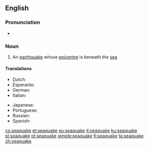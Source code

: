 ==English==

===Pronunciation===
* {{rhymes|eɪk|lang=en}}

===Noun===
{{en-noun}}

# An [[earthquake]] whose [[epicentre]] is beneath the [[sea]]

====Translations====
{{trans-top|earthquake under sea}}
* Dutch: {{t+|nl|zeebeving|f}}
* Esperanto: {{t|eo|submara tertremo}}
* German: {{t+|de|Seebeben|n}}
* Italian: {{t+|it|maremoto|m}}
{{trans-mid}}
* Japanese: {{t|ja|海震|tr=かいしん, kaishin}}
* Portuguese: {{t+|pt|maremoto|m}}
* Russian: {{t+|ru|моретрясе́ние|n}}
* Spanish: {{t+|es|maremoto|m}}
{{trans-bottom}}

[[cs:seaquake]]
[[et:seaquake]]
[[eu:seaquake]]
[[it:seaquake]]
[[ku:seaquake]]
[[pl:seaquake]]
[[pt:seaquake]]
[[simple:seaquake]]
[[fi:seaquake]]
[[ta:seaquake]]
[[zh:seaquake]]